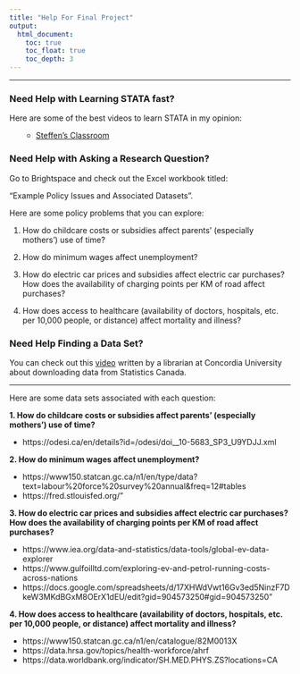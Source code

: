 ```yaml
---
title: "Help For Final Project"
output: 
  html_document:
    toc: true
    toc_float: true
    toc_depth: 3
---
```

<hr>
### Need Help with Learning STATA fast?

Here are some of the best videos to learn STATA in my opinion:

<ul> 
  - [Steffen's Classroom](https://www.youtube.com/playlist?list=PLn6B3DUkuU_08whVgp3MeYLqltoFdBtum)
</ul>

### Need Help with Asking a Research Question? 

Go to Brightspace and check out the Excel workbook titled: 

"Example Policy Issues and Associated Datasets".

Here are some policy problems that you can explore:

1. How do childcare costs or subsidies affect parents’ (especially mothers’) use of time?

2. How do minimum wages affect unemployment? 

3. How do electric car prices and subsidies affect electric car purchases? How does the availability of charging points per KM of road affect purchases?

4. How does access to healthcare (availability of doctors, hospitals, etc. per 10,000 people, or distance) affect mortality and illness? 

### Need Help Finding a Data Set?

You can check out this [video](https://www.youtube.com/watch?v=4jdlqFu6Yak&t=145s) written by a librarian at Concordia University about downloading data from Statistics Canada. 

<hr>
Here are some data sets associated with each question:

<strong> 1. How do childcare costs or subsidies affect parents’ (especially mothers’) use of time? </strong>

 - https://odesi.ca/en/details?id=/odesi/doi__10-5683_SP3_U9YDJJ.xml

<strong> 2. How do minimum wages affect unemployment? </strong>  

  - https://www150.statcan.gc.ca/n1/en/type/data?text=labour%20force%20survey%20annual&freq=12#tables
  - https://fred.stlouisfed.org/"

<strong> 3. How do electric car prices and subsidies affect electric car purchases? How does the availability of charging points per KM of road affect purchases? </strong>

  - https://www.iea.org/data-and-statistics/data-tools/global-ev-data-explorer
  - https://www.gulfoilltd.com/exploring-ev-and-petrol-running-costs-across-nations
  - https://docs.google.com/spreadsheets/d/17XHWdVwt16Gv3ed5NinzF7DkeW3MKdBGxM8OErX1dEU/edit?gid=904573250#gid=904573250"

<strong> 4. How does access to healthcare (availability of doctors, hospitals, etc. per 10,000 people, or distance) affect mortality and illness? </strong>

  - https://www150.statcan.gc.ca/n1/en/catalogue/82M0013X
  - https://data.hrsa.gov/topics/health-workforce/ahrf
  - https://data.worldbank.org/indicator/SH.MED.PHYS.ZS?locations=CA
<div class="tocify-extend-page" data-unique="tocify-extend-page" style="height: 0;"></div>
